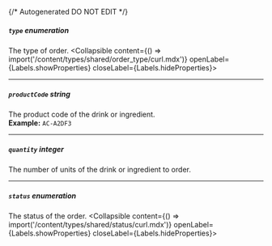 {/* Autogenerated DO NOT EDIT  */}

##### `type` _enumeration_
The type of order.
<Collapsible content={() => import('/content/types/shared/order_type/curl.mdx')} openLabel={Labels.showProperties} closeLabel={Labels.hideProperties}>
</Collapsible>

---
##### `productCode` _string_
The product code of the drink or ingredient.
<br/>
**Example:** `AC-A2DF3`

---
##### `quantity` _integer_
The number of units of the drink or ingredient to order.

---
##### `status` _enumeration_
The status of the order.
<Collapsible content={() => import('/content/types/shared/status/curl.mdx')} openLabel={Labels.showProperties} closeLabel={Labels.hideProperties}>
</Collapsible>


